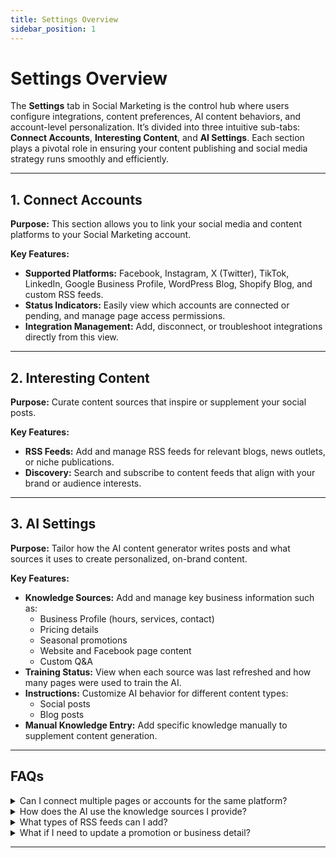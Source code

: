 ```yaml
---
title: Settings Overview
sidebar_position: 1
---
```


# Settings Overview

The **Settings** tab in Social Marketing is the control hub where users configure integrations, content preferences, AI content behaviors, and account-level personalization. It’s divided into three intuitive sub-tabs: **Connect Accounts**, **Interesting Content**, and **AI Settings**. Each section plays a pivotal role in ensuring your content publishing and social media strategy runs smoothly and efficiently.

---

## 1. Connect Accounts

**Purpose:** This section allows you to link your social media and content platforms to your Social Marketing account.

**Key Features:**
- **Supported Platforms:** Facebook, Instagram, X (Twitter), TikTok, LinkedIn, Google Business Profile, WordPress Blog, Shopify Blog, and custom RSS feeds.
- **Status Indicators:** Easily view which accounts are connected or pending, and manage page access permissions.
- **Integration Management:** Add, disconnect, or troubleshoot integrations directly from this view.

---

## 2. Interesting Content

**Purpose:** Curate content sources that inspire or supplement your social posts.

**Key Features:**
- **RSS Feeds:** Add and manage RSS feeds for relevant blogs, news outlets, or niche publications.
- **Discovery:** Search and subscribe to content feeds that align with your brand or audience interests.

---

## 3. AI Settings

**Purpose:** Tailor how the AI content generator writes posts and what sources it uses to create personalized, on-brand content.

**Key Features:**
- **Knowledge Sources:** Add and manage key business information such as:
  - Business Profile (hours, services, contact)
  - Pricing details
  - Seasonal promotions
  - Website and Facebook page content
  - Custom Q&A
- **Training Status:** View when each source was last refreshed and how many pages were used to train the AI.
- **Instructions:** Customize AI behavior for different content types:
  - Social posts
  - Blog posts
- **Manual Knowledge Entry:** Add specific knowledge manually to supplement content generation.

---

## FAQs

<details>
<summary>Can I connect multiple pages or accounts for the same platform?</summary>

Yes, you can connect multiple business pages for platforms like Facebook or LinkedIn. Each page or account will appear separately for management.
</details>

<details>
<summary>How does the AI use the knowledge sources I provide?</summary>

The AI references these sources when generating content, ensuring posts are aligned with your business's services, promotions, and tone.
</details>

<details>
<summary>What types of RSS feeds can I add?</summary>

Any publicly available RSS feed can be added—from news outlets and blogs to niche industry content. This helps diversify and enrich your post queue.
</details>

<details>
<summary>What if I need to update a promotion or business detail?</summary>

Simply edit or remove the relevant knowledge source in the AI Settings tab. The AI will refresh its training accordingly, usually showing the update timestamp.
</details>

---
